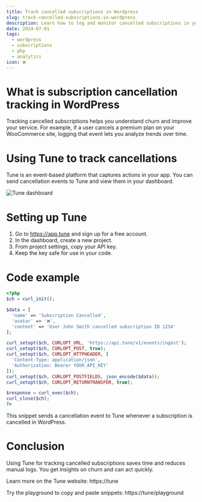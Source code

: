 ```yaml
---
title: Track cancelled subscriptions in Wordpress
slug: track-cancelled-subscriptions-in-wordpress
description: Learn how to log and monitor cancelled subscriptions in your WordPress site using Tune. Improve subscription insights and customer retention.
date: 2024-07-01
tags:
  - wordpress
  - subscriptions
  - php
  - analytics
icon: ❌
---
```


# What is subscription cancellation tracking in WordPress

Tracking cancelled subscriptions helps you understand churn and improve your service. For example, if a user cancels a premium plan on your WooCommerce site, logging that event lets you analyze trends over time.

# Using Tune to track cancellations

Tune is an event-based platform that captures actions in your app. You can send cancellation events to Tune and view them in your dashboard.

![Tune dashboard](https://tune/images/misc/ops-usage.jpg)

# Setting up Tune

1. Go to https://app.tune and sign up for a free account.
2. In the dashboard, create a new project.
3. From project settings, copy your API key.
4. Keep the key safe for use in your code.

# Code example

```php
<?php
$ch = curl_init();

$data = [
  'name' => 'Subscription Cancelled',
  'avatar' => '❌',
  'content' => 'User John Smith cancelled subscription ID 1234'
];

curl_setopt($ch, CURLOPT_URL, 'https://api.tune/v1/events/ingest');
curl_setopt($ch, CURLOPT_POST, true);
curl_setopt($ch, CURLOPT_HTTPHEADER, [
  'Content-Type: application/json',
  'Authorization: Bearer YOUR_API_KEY'
]);
curl_setopt($ch, CURLOPT_POSTFIELDS, json_encode($data));
curl_setopt($ch, CURLOPT_RETURNTRANSFER, true);

$response = curl_exec($ch);
curl_close($ch);
?>
```

This snippet sends a cancellation event to Tune whenever a subscription is cancelled in WordPress.

# Conclusion

Using Tune for tracking cancelled subscriptions saves time and reduces manual logs. You get insights on churn and can act quickly.

Learn more on the Tune website: https://tune

Try the playground to copy and paste snippets: https://tune/playground